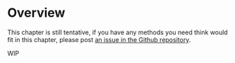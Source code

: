 # Overview

This chapter is still tentative, if you have any methods you need think would fit in this chapter, please post [an issue in the Github repository](https://github.com/EmilHvitfeldt/feature-engineering-az/issues).

WIP
